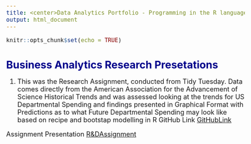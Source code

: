 ```yaml
---
title: <center>Data Analytics Portfolio - Programming in the R language</center>
output: html_document
---
```


<style type="text/css">

body{ /* Normal  */
      font-size: 18px;
  }
td {  /* Table  */
  font-size: 18px;
}
h1.title {
  font-size: 35px;
  color: Blue;
}
h1 { /* Header 1 */
  font-size: 28px;
  color: DarkBlue;
}

</style>

```r
knitr::opts_chunk$set(echo = TRUE)
```


# Business Analytics Research Presetations


1. This was the Research Assignment, conducted from Tidy Tuesday. Data comes directly from the American Association for the Advancement of Science Historical Trends and was assessed looking at the trends for US Departmental Spending and findings presented in Graphical Format with Predictions as to what Future Departmental Spending may look like based on recipe and bootstap modelling in R
GitHub Link [GitHubLink](https://github.com/rfordatascience/tidytuesday/tree/master/data/2019/2019-02-12)

Assignment Presentation [R&DAssignment](https://rpubs.com/mark_bozinovic/684579)

